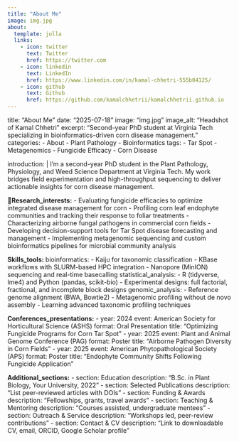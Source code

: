 ```yaml
---
title: "About Me"
image: img.jpg
about:
  template: jolla
  links:
    - icon: twitter
      text: Twitter
      href: https://twitter.com
    - icon: linkedin
      text: LinkedIn
      href: https://www.linkedin.com/in/kamal-chhetri-555b04125/
    - icon: github
      text: Github
      href: https://github.com/kamalchhetrii/kamalchhetrii.github.io
---
```



title: "About Me"
date: "2025-07-18"
image: "img.jpg"
image_alt: "Headshot of Kamal Chhetri"
excerpt: "Second-year PhD student at Virginia Tech specializing in bioinformatics-driven corn disease management."
categories:
  - About
  - Plant Pathology
  - Bioinformatics
tags:
  - Tar Spot
  - Metagenomics
  - Fungicide Efficacy
  - Corn Disease

introduction: |
  I’m a second-year PhD student in the Plant Pathology, Physiology, and Weed Science Department at Virginia Tech.
  My work bridges field experimentation and high-throughput sequencing to deliver actionable insights for corn disease management.

**🌱Research_interests:**
  - Evaluating fungicide efficacies to optimize integrated disease management for corn
  - Profiling corn leaf endophyte communities and tracking their response to foliar treatments
  - Characterizing airborne fungal pathogens in commercial corn fields
  - Developing decision-support tools for Tar Spot disease forecasting and management
  - Implementing metagenomic sequencing and custom bioinformatics pipelines for microbial community analysis

**Skills_tools:**
  bioinformatics:
    - Kaiju for taxonomic classification
    - KBase workflows with SLURM-based HPC integration
    - Nanopore (MinION) sequencing and real-time basecalling
  statistical_analysis:
    - R (tidyverse, lme4) and Python (pandas, scikit-bio)
    - Experimental designs: full factorial, fractional, and incomplete block designs
  genomic_analysis:
    - Reference genome alignment (BWA, Bowtie2)
    - Metagenomic profiling without de novo assembly
    - Learning advanced taxonomic profiling techniques

**Conferences_presentations:**
  - year: 2024
    event: American Society for Horticultural Science (ASHS)
    format: Oral Presentation
    title: "Optimizing Fungicide Programs for Corn Tar Spot"
  - year: 2025
    event: Plant and Animal Genome Conference (PAG)
    format: Poster
    title: "Airborne Pathogen Diversity in Corn Fields"
  - year: 2025
    event: American Phytopathological Society (APS)
    format: Poster
    title: "Endophyte Community Shifts Following Fungicide Application"

**Additional_sections:**
  - section: Education
    description: "B.Sc. in Plant Biology, Your University, 2022"
  - section: Selected Publications
    description: "List peer-reviewed articles with DOIs"
  - section: Funding & Awards
    description: "Fellowships, grants, travel awards"
  - section: Teaching & Mentoring
    description: "Courses assisted, undergraduate mentees"
  - section: Outreach & Service
    description: "Workshops led, peer-review contributions"
  - section: Contact & CV
    description: "Link to downloadable CV, email, ORCID, Google Scholar profile"
